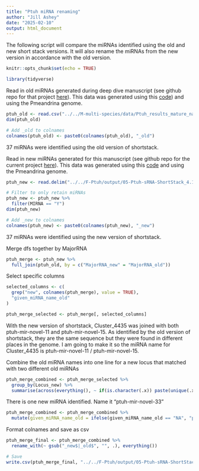 ```yaml
---
title: "Ptuh miRNA renaming"
author: "Jill Ashey"
date: "2025-02-10"
output: html_document
---
```


The following script will compare the miRNAs identified using the old and new short stack versions. It will also rename the miRNAs from the new version in accordance with the old version.

```r
knitr::opts_chunk$set(echo = TRUE)

library(tidyverse)
```

Read in old miRNAs generated during deep dive manuscript (see github repo for that project [here](https://github.com/urol-e5/deep-dive)). This data was generated using this [code](https://github.com/urol-e5/deep-dive/blob/main/F-Pmea/code/13.2.1-Pmea-sRNAseq-ShortStack-31bp-fastp-merged-cnidarian_miRBase.Rmd)) and using the 
Pmeandrina genome. 
```r
ptuh_old <- read.csv("../../M-multi-species/data/Ptuh_results_mature_named_old_ShortStack_version.csv")
dim(ptuh_old)

# Add _old to colnames
colnames(ptuh_old) <- paste0(colnames(ptuh_old), "_old")
```

37 miRNAs were identified using the old version of shortstack. 

Read in new miRNAs generated for this manuscript (see github repo for the current project [here](https://github.com/urol-e5/deep-dive-expression/tree/main)). This data was generated using this [code](https://github.com/urol-e5/deep-dive-expression/blob/main/F-Ptuh/code/05-Ptuh-sRNA-ShortStack_4.1.0.Rmd) and using the Pmeandrina genome. 
```r
ptuh_new <- read.delim("../../F-Ptuh/output/05-Ptuh-sRNA-ShortStack_4.1.0/ShortStack_out/Results.txt")

# Filter to only retain miRNAs
ptuh_new <- ptuh_new %>%
  filter(MIRNA == "Y")
dim(ptuh_new)

# Add _new to colnames
colnames(ptuh_new) <- paste0(colnames(ptuh_new), "_new")
```

37 miRNAs were identified using the new version of shortstack. 

Merge dfs together by MajorRNA
```r
ptuh_merge <- ptuh_new %>%
  full_join(ptuh_old, by = c("MajorRNA_new" = "MajorRNA_old"))
```

Select specific columns 
```r
selected_columns <- c(
  grep("new", colnames(ptuh_merge), value = TRUE),
  "given_miRNA_name_old"
)

ptuh_merge_selected <- ptuh_merge[, selected_columns]
```

With the new version of shortstack, Cluster_4435 was joined with both ptuh-mir-novel-11 and ptuh-mir-novel-15. As identified by the old version of shortstack, they are the same sequence but they were found in different places in the genome. I am going to make it so the miRNA name for Cluster_4435 is ptuh-mir-novel-11 / ptuh-mir-novel-15.

Combine the old miRNA names into one line for a new locus that matched with two different old miRNAs
```r
ptuh_merge_combined <- ptuh_merge_selected %>%
  group_by(Locus_new) %>%
  summarise(across(everything(), ~ if(is.character(.x)) paste(unique(.x), collapse = "; ") else first(.x)))
```

There is one new miRNA identified. Name it "ptuh-mir-novel-33"
```r
ptuh_merge_combined <- ptuh_merge_combined %>%
  mutate(given_miRNA_name_old = ifelse(given_miRNA_name_old == "NA", "ptuh-mir-novel-33", given_miRNA_name_old))
```

Format colnames and save as csv 
```r
ptuh_merge_final <- ptuh_merge_combined %>%
  rename_with(~ gsub("_new$|_old$", "", .), everything())

# Save 
write.csv(ptuh_merge_final, "../../F-Ptuh/output/05-Ptuh-sRNA-ShortStack_4.1.0/ShortStack_out/Ptuh_Results_mature_named_miRNAs.csv")
```

